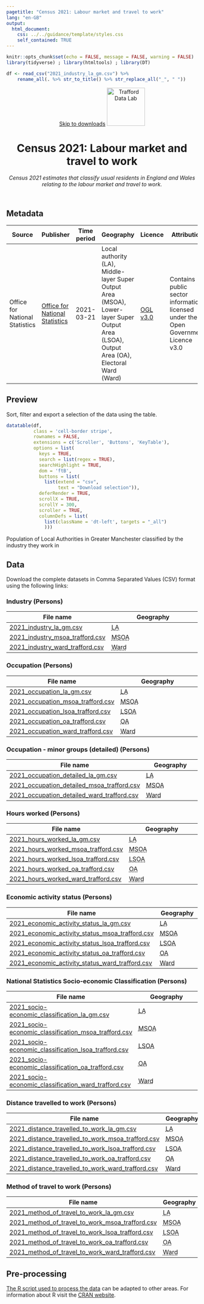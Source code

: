 ```yaml
---
pagetitle: "Census 2021: Labour market and travel to work"
lang: "en-GB"
output:
  html_document:
    css: ../../guidance/template/styles.css
    self_contained: TRUE
---
```


```r
knitr::opts_chunk$set(echo = FALSE, message = FALSE, warning = FALSE)
library(tidyverse) ; library(htmltools) ; library(DT) 

df <- read_csv("2021_industry_la_gm.csv") %>%
    rename_all(. %>% str_to_title() %>% str_replace_all("_", " "))
```
<header>
<span id="a11yNav"><a href="#downloads" class="themeBlockDark">Skip to downloads</a></span>
<a href="https://www.trafforddatalab.io/data.html"><img src="https://www.trafforddatalab.io/assets/logo/trafforddatalab_logo.svg" alt="Trafford Data Lab" aria-label="Return to Trafford Data Lab data page" width="100" class="traffordDataLabLogo"/></a>

<h1>Census 2021: Labour market and travel to work</h1>
*Census 2021 estimates that classify usual residents in England and Wales relating to the labour market and travel to work.*

</header>

<main>
<h2>Metadata</h2>

<table id="metadata" class="table table-condensed">
  <thead>
    <tr class="header">
      <th>Source</th>
      <th>Publisher</th>
      <th>Time period</th>
      <th>Geography</th>
      <th>Licence</th>
      <th>Attribution</th>
      <th>Last updated</th>
    </tr>
  </thead>
  <tr>
    <td>Office for National Statistics</td>
    <td><a href="https://www.ons.gov.uk/census" target="_blank">Office for National Statistics</a></td>
    <td><time datetime="2021-03-21">2021-03-21</time></td>
    <td>Local authority (<abbr>LA<abbr>), Middle-layer Super Output Area (<abbr>MSOA</abbr>), Lower-layer Super Output Area (<abbr>LSOA</abbr>), Output Area (<abbr>OA</abbr>), Electoral Ward (<abbr>Ward</abbr>)</td>
    <td><a href="http://www.nationalarchives.gov.uk/doc/open-government-licence/version/3/" target="_blank">OGL v3.0</a></td>
    <td>Contains public sector information licensed under the Open Government Licence v3.0</td>
    <td><time datetime="2023-03-02">2023-03-02</time></td>
  </tr>
</table>

<h2>Preview</h2>
Sort, filter and export a selection of the data using the table.

```r
datatable(df, 
          class = 'cell-border stripe',
          rownames = FALSE, 
          extensions = c('Scroller', 'Buttons', 'KeyTable'),
          options = list(
            keys = TRUE,
            search = list(regex = TRUE),
            searchHighlight = TRUE,
            dom = 'ftB',
            buttons = list(
              list(extend = "csv", 
                   text = "Download selection")),
            deferRender = TRUE,
            scrollX = TRUE,
            scrollY = 300,
            scroller = TRUE,
            columnDefs = list(
              list(className = 'dt-left', targets = "_all")
              )))
```
<div id="tableFooterTitle">Population of Local Authorities in Greater Manchester classified by the industry they work in</div>

<h2>Data</h2>
<span id ="downloads">Download the complete datasets in Comma Separated Values (<abbr>CSV</abbr>) format using the following links:</span>

<h3>Industry (Persons)</h3>
|File name |Geography |
|---|---|
|[2021_industry_la_gm.csv](2021_industry_la_gm.csv) |<abbr title="Local Authority">LA</abbr> |
|[2021_industry_msoa_trafford.csv](2021_industry_msoa_trafford.csv) |<abbr title="Middle-layer Super Output Area">MSOA</abbr> |
|[2021_industry_ward_trafford.csv](2021_industry_ward_trafford.csv) |<abbr title="Electoral Ward">Ward</abbr> |

<h3>Occupation (Persons)</h3>
|File name |Geography |
|---|---|
|[2021_occupation_la_gm.csv](2021_occupation_la_gm.csv) |<abbr title="Local Authority">LA</abbr> |
|[2021_occupation_msoa_trafford.csv](2021_occupation_msoa_trafford.csv) |<abbr title="Middle-layer Super Output Area">MSOA</abbr> |
|[2021_occupation_lsoa_trafford.csv](2021_occupation_lsoa_trafford.csv) |<abbr title="Lower-layer Super Output Area">LSOA</abbr> |
|[2021_occupation_oa_trafford.csv](2021_occupation_oa_trafford.csv) |<abbr title="Output Area">OA</abbr> |
|[2021_occupation_ward_trafford.csv](2021_occupation_ward_trafford.csv) |<abbr title="Electoral Ward">Ward</abbr> |

<h3>Occupation - minor groups (detailed) (Persons)</h3>
|File name |Geography |
|---|---|
|[2021_occupation_detailed_la_gm.csv](2021_occupation_detailed_la_gm.csv) |<abbr title="Local Authority">LA</abbr> |
|[2021_occupation_detailed_msoa_trafford.csv](2021_occupation_detailed_msoa_trafford.csv) |<abbr title="Middle-layer Super Output Area">MSOA</abbr> |
|[2021_occupation_detailed_ward_trafford.csv](2021_occupation_detailed_ward_trafford.csv) |<abbr title="Electoral Ward">Ward</abbr> |

<h3>Hours worked (Persons)</h3>
|File name |Geography |
|---|---|
|[2021_hours_worked_la_gm.csv](2021_hours_worked_la_gm.csv) |<abbr title="Local Authority">LA</abbr> |
|[2021_hours_worked_msoa_trafford.csv](2021_hours_worked_msoa_trafford.csv) |<abbr title="Middle-layer Super Output Area">MSOA</abbr> |
|[2021_hours_worked_lsoa_trafford.csv](2021_hours_worked_lsoa_trafford.csv) |<abbr title="Lower-layer Super Output Area">LSOA</abbr> |
|[2021_hours_worked_oa_trafford.csv](2021_hours_worked_oa_trafford.csv) |<abbr title="Output Area">OA</abbr> |
|[2021_hours_worked_ward_trafford.csv](2021_hours_worked_ward_trafford.csv) |<abbr title="Electoral Ward">Ward</abbr> |

<h3>Economic activity status (Persons)</h3>
|File name |Geography |
|---|---|
|[2021_economic_activity_status_la_gm.csv](2021_economic_activity_status_la_gm.csv) |<abbr title="Local Authority">LA</abbr> |
|[2021_economic_activity_status_msoa_trafford.csv](2021_economic_activity_status_msoa_trafford.csv) |<abbr title="Middle-layer Super Output Area">MSOA</abbr> |
|[2021_economic_activity_status_lsoa_trafford.csv](2021_economic_activity_status_lsoa_trafford.csv) |<abbr title="Lower-layer Super Output Area">LSOA</abbr> |
|[2021_economic_activity_status_oa_trafford.csv](2021_economic_activity_status_oa_trafford.csv) |<abbr title="Output Area">OA</abbr> |
|[2021_economic_activity_status_ward_trafford.csv](2021_economic_activity_status_ward_trafford.csv) |<abbr title="Electoral Ward">Ward</abbr> |

<h3>National Statistics Socio-economic Classification (Persons)</h3>
|File name |Geography |
|---|---|
|[2021_socio-economic_classification_la_gm.csv](2021_socio-economic_classification_la_gm.csv) |<abbr title="Local Authority">LA</abbr> |
|[2021_socio-economic_classification_msoa_trafford.csv](2021_socio-economic_classification_msoa_trafford.csv) |<abbr title="Middle-layer Super Output Area">MSOA</abbr> |
|[2021_socio-economic_classification_lsoa_trafford.csv](2021_socio-economic_classification_lsoa_trafford.csv) |<abbr title="Lower-layer Super Output Area">LSOA</abbr> |
|[2021_socio-economic_classification_oa_trafford.csv](2021_socio-economic_classification_oa_trafford.csv) |<abbr title="Output Area">OA</abbr> |
|[2021_socio-economic_classification_ward_trafford.csv](2021_socio-economic_classification_ward_trafford.csv) |<abbr title="Electoral Ward">Ward</abbr> |

<h3>Distance travelled to work (Persons)</h3>
|File name |Geography |
|---|---|
|[2021_distance_travelled_to_work_la_gm.csv](2021_distance_travelled_to_work_la_gm.csv) |<abbr title="Local Authority">LA</abbr> |
|[2021_distance_travelled_to_work_msoa_trafford.csv](2021_distance_travelled_to_work_msoa_trafford.csv) |<abbr title="Middle-layer Super Output Area">MSOA</abbr> |
|[2021_distance_travelled_to_work_lsoa_trafford.csv](2021_distance_travelled_to_work_lsoa_trafford.csv) |<abbr title="Lower-layer Super Output Area">LSOA</abbr> |
|[2021_distance_travelled_to_work_oa_trafford.csv](2021_distance_travelled_to_work_oa_trafford.csv) |<abbr title="Output Area">OA</abbr> |
|[2021_distance_travelled_to_work_ward_trafford.csv](2021_distance_travelled_to_work_ward_trafford.csv) |<abbr title="Electoral Ward">Ward</abbr> |

<h3>Method of travel to work (Persons)</h3>
|File name |Geography |
|---|---|
|[2021_method_of_travel_to_work_la_gm.csv](2021_method_of_travel_to_work_la_gm.csv) |<abbr title="Local Authority">LA</abbr> |
|[2021_method_of_travel_to_work_msoa_trafford.csv](2021_method_of_travel_to_work_msoa_trafford.csv) |<abbr title="Middle-layer Super Output Area">MSOA</abbr> |
|[2021_method_of_travel_to_work_lsoa_trafford.csv](2021_method_of_travel_to_work_lsoa_trafford.csv) |<abbr title="Lower-layer Super Output Area">LSOA</abbr> |
|[2021_method_of_travel_to_work_oa_trafford.csv](2021_method_of_travel_to_work_oa_trafford.csv) |<abbr title="Output Area">OA</abbr> |
|[2021_method_of_travel_to_work_ward_trafford.csv](2021_method_of_travel_to_work_ward_trafford.csv) |<abbr title="Electoral Ward">Ward</abbr> |

<h2>Pre-processing</h2>
[The R script used to process the data](pre-processing.R) can be adapted to other areas. For information about R visit the <a href="https://cran.r-project.org" target="_blank">CRAN website</a>.

</main>

<script>
  // Fixes to dynamic elements created by DataTables to improve accessibility
  var removeElFn = setInterval(removeElement, 1000);
  
  function removeElement() {
    try {
      var el = document.getElementsByClassName("dataTables_scrollBody")[0].childNodes[0];
      el.removeChild(el.childNodes[0]); // Remove unwanted hidden text element from table - causing accessibility alert as it has no label
      
      el.parentNode.setAttribute('tabindex', '0');  // add attribute allowing keyboard users to access scrollable area
      
      clearInterval(removeElFn);  // cancel any further calls to this function as we have completed all actions
    }
    catch(e) {
      // form element 'el' doesn't exist yet so setInterval will call the function again until it does
    }
  }
</script>